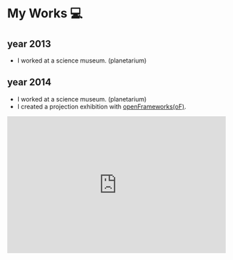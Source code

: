 # My Works :computer:

## year 2013

- I worked at a science museum. (planetarium)

## year 2014

- I worked at a science museum. (planetarium)
- I created a projection exhibition with [openFrameworks(oF)](https://openframeworks.cc).

<iframe
  width="100%"
  height="315"
  src="https://www.youtube.com/embed/kZomOjGT5uI"
  frameBorder="0"
  allow="accelerometer; autoplay; encrypted-media; gyroscope; picture-in-picture"
  allowFullScreen
/>

## year 2015

- I worked at a science museum. (planetarium)
- I created domemaster movies with [openFrameworks(oF)](https://openframeworks.cc).

<iframe
  width="100%"
  height="315"
  src="https://www.youtube.com/embed/Heynd3t--Jo"
  frameBorder="0"
  allow="accelerometer; autoplay; encrypted-media; gyroscope; picture-in-picture"
  allowFullScreen
/>

music by [Chouchou](https://chouchou.cc/)

## year 2016

- I worked at a science museum. (planetarium)
- I planed a programming lecture for children. it is used Digispark. (My Blog Entry → [Japanese]())

## year 2017 ~

- I worked at a company located in Tokyo.
  - Python, Django

## year 2020 ~

- I worked at a compay located in Tokyo.
  - Something

# My Hobby Works :call_me_hand:

## monsters

- for my friends
- Original Card Collection Website
- Website → [Original Monster Zukan](https://zukan.monsters.soy/)
- GCE
- Django
- Celery

## ml2lm

- for my experience
- url shortner with updating playlists
- Website → [ml2lm](https://ml2lm.uitspitss.dev)
- Repository → [uitspitss/ml2lm](https://github.com/uitspitss/ml2lm)
- GAE
- Django
- React
- Apollo Client

## portfolio (this site)

- for myself
- portfolio site
- Repository → [uitspitss/portfolio](https://github.com/uitspitss/portfolio)
- React
- next.js (TypeScript)
- material-ui
- Firebase (hosting, functions)

## google search extra time period

- for my experience
- searching extensions on google search
- on Google Webstore → [google search extra time period](https://chrome.google.com/webstore/detail/google-search-extra-time/kmndgdjageaiaghcllekfknjnnjihibn)
- Repository → [uitspitss/google-search-extra-time-period](https://github.com/uitspitss/google-search-extra-time-period)
- Google Chrome Extension
- TypeScript

## ano-site

- for myself
- user profile linked with Twitter
- Website → [ano-site](https://ano-site.web.app)
- Repository → [uitspitss/ano-site](https://github.com/uitspitss/ano-site)
- React
- next.js (TypeScript)
- semantic-ui
- Firebase(hosting, functions, authentication, database)

## ytl-switcher (YouTube Switcher)

- for myself
- watch some streams of YouTube Live efficiently
- Website → [ytl-switcher](https://ytl-switcher.now.sh)
- Repository → [uitspitss/ytl-switcher](https://github.com/uitspitss/ytl-switcher)
- React
- next.js (TypeScript)
- material-ui
- Vercel(it used to be ZEIT now)
- useReducer + useContext
- IndexedDB

## 360T-shirt

- for myself(PoC)
- print 360 degrees image to T-shirt
- Website → [360tshirt](https://360tshirt.vercel.app/)
- React
- next.js (TypeScript)
- TailwindCSS
- Vercel
